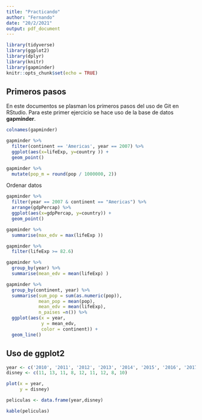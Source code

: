 ```yaml
---
title: "Practicando"
author: "Fernando"
date: "20/2/2021"
output: pdf_document
---
```


```r
library(tidyverse)
library(ggplot2)
library(dplyr)
library(knitr)
library(gapminder)
knitr::opts_chunk$set(echo = TRUE)
```


## Primeros pasos

En este documentos se plasman los primeros pasos del uso de Git en RStudio. Para este primer ejercicio se hace uso de la base de datos **gapminder**.

```r
colnames(gapminder)
```


```r
gapminder %>%
  filter(continent == 'Americas', year == 2007) %>%
  ggplot(aes(x=lifeExp, y=country )) + 
  geom_point()
```

```r
gapminder %>%
  mutate(pop_m = round(pop / 1000000, 2))
```


Ordenar datos

```r
gapminder %>%
  filter(year == 2007 & continent == "Americas") %>%
  arrange(gdpPercap) %>%
  ggplot(aes(x=gdpPercap, y=country)) + 
  geom_point()
```

```r
gapminder %>%
  summarise(max_edv = max(lifeExp ))

gapminder %>%
  filter(lifeExp >= 82.6)
```


 
```r
gapminder %>%
  group_by(year) %>%
  summarise(mean_edv = mean(lifeExp) )
```

```r
gapminder %>%
  group_by(continent, year) %>%
  summarise(sum_pop = sum(as.numeric(pop)),
            mean_pop = mean(pop),
            mean_edv = mean(lifeExp),
            n_paises =n()) %>%
  ggplot(aes(x = year,
             y = mean_edv,
             color = continent)) +
  geom_line()
```


## Uso de ggplot2

```r
year <- c('2010', '2011', '2012', '2013', '2014', '2015', '2016', '2017', '2018')
disney <- c(11, 13, 11, 8, 12, 11, 12, 8, 10)

plot(x = year,
     y = disney)
```

```r
peliculas <- data.frame(year,disney)

kable(peliculas)
```









